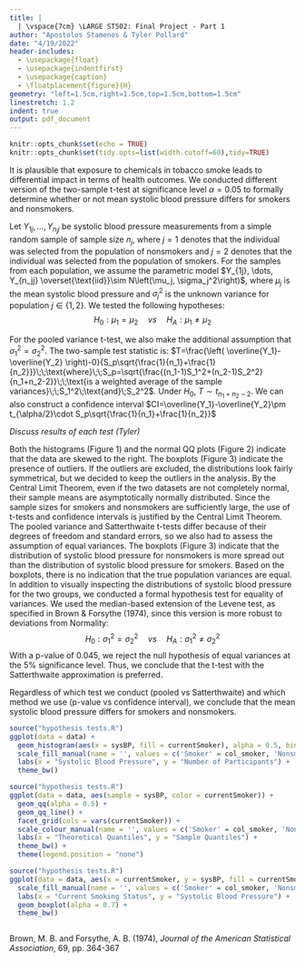 ```yaml
---
title: |
  | \vspace{7cm} \LARGE ST502: Final Project - Part 1
author: "Apostolos Stamenos & Tyler Pollard"
date: "4/19/2022"
header-includes:
  - \usepackage{float}
  - \usepackage{indentfirst}
  - \usepackage{caption}
  - \floatplacement{figure}{H}
geometry: "left=1.5cm,right=1.5cm,top=1.5cm,bottom=1.5cm"
linestretch: 1.2
indent: true
output: pdf_document
---
```


```r
knitr::opts_chunk$set(echo = TRUE)
knitr::opts_chunk$set(tidy.opts=list(width.cutoff=60),tidy=TRUE)
```
\newpage

It is plausible that exposure to chemicals in tobacco smoke leads to differential impact in terms of health outcomes. We conducted different version of the two-sample t-test at significance level $\alpha=0.05$ to formally determine whether or not mean systolic blood pressure differs for smokers and nonsmokers.

Let $Y_{1j}, \dots, Y_{n_jj}$ be systolic blood pressure measurements from a simple random sample of sample size $n_j$, where $j=1$ denotes that the individual was selected from the population of nonsmokers and $j=2$ denotes that the individual was selected from the population of smokers. For the samples from each population, we assume the parametric model $Y_{1j}, \dots, Y_{n_jj} \overset{\text{iid}}\sim N\left(\mu_j, \sigma_j^2\right)$, where $\mu_j$ is the mean systolic blood pressure and $\sigma_j^2$ is the unknown variance for population $j \in \{1, 2\}$. We tested the following hypotheses:
$$H_0: \mu_1 = \mu_2\;\;\;\;\; vs \;\;\;\;\; H_A: \mu_1 \ne \mu_2$$

For the pooled variance t-test, we also make the additional assumption that $\sigma_1^2=\sigma_2^2$. The two-sample test statistic is: $T=\frac{\left( \overline{Y_1}-\overline{Y_2} \right)-0}{S_p\sqrt{\frac{1}{n_1}+\frac{1}{n_2}}}\;\;\text{where}\;\;S_p=\sqrt{\frac{(n_1-1)S_1^2+(n_2-1)S_2^2}{n_1+n_2-2}}\;\;\text{is a weighted average of the sample variances}\;\;S_1^2\;\text{and}\;S_2^2$.
Under $H_0$, $T\sim t_{n_1+n_2-2}$. We can also construct a confidence interval $CI=\overline{Y_1}-\overline{Y_2}\pm t_{\alpha/2}\cdot S_p\sqrt{\frac{1}{n_1}+\frac{1}{n_2}}$
\begin{table}[H]\begin{center}
\caption{{\bf Summary of tests}}\label{t:summary}
\begin{tabular}{c|ccc|cc|c} \hline
Test & Point Estimate & SE & df & Test Statistic & p-value & Confidence Interval\\ \hline
Pooled Variance & 9.16 & 3.01 & 298 & 3.04 & 0.0026 & (3.23, 15.08) \\
Satterthwaite & & & & & & \\ \hline
\end{tabular}
\end{center}
\end{table}

*Discuss results of each test (Tyler)*

Both the histograms (Figure 1) and the normal QQ plots (Figure 2) indicate that the data are skewed to the right. The boxplots (Figure 3) indicate the presence of outliers. If the outliers are excluded, the distributions look fairly symmetrical, but we decided to keep the outliers in the analysis. By the Central Limit Theorem, even if the two datasets are not completely normal, their sample means are asymptotically normally distributed. Since the sample sizes for smokers and nonsmokers are sufficiently large, the use of t-tests and confidence intervals is justified by the Central Limit Theorem. 
The pooled variance and Satterthwaite t-tests differ because of their degrees of freedom and standard errors, so we also had to assess the assumption of equal variances. The boxplots (Figure 3) indicate that the distribution of systolic blood pressure for nonsmokers is more spread out than the distribution of systolic blood pressure for smokers. Based on the boxplots, there is no indication that the true population variances are equal. In addition to visually inspecting the distributions of systolic blood pressure for the two groups, we conducted a formal hypothesis test for equality of variances. We used the median-based extension of the Levene test, as specified in Brown & Forsythe (1974), since this version is more robust to deviations from Normality:
$$H_0:\sigma_1^2=\sigma_2^2\;\;\;\;\;vs\;\;\;\;\;H_A:\sigma_1^2 \ne \sigma_2^2$$
With a p-value of 0.045, we reject the null hypothesis of equal variances at the 5% significance level. Thus, we conclude that the t-test with the Satterthwaite approximation is preferred.

Regardless of which test we conduct (pooled vs Satterthwaite) and which method we use (p-value vs confidence interval), we conclude that the mean systolic blood pressure differs for smokers and nonsmokers.

\newpage
\section{Appendix A: Data Visualizations}\label{s:appendix a}

\captionof{figure}{\bf Histograms of systolic blood pressure for smokers and nonsmokers}
\label{f: hist}
```r
source("hypothesis tests.R")
ggplot(data = data) + 
  geom_histogram(aes(x = sysBP, fill = currentSmoker), alpha = 0.5, bins = 20) +
  scale_fill_manual(name = '', values = c('Smoker' = col_smoker, 'Nonsmoker' = col_nonsmoker)) +
  labs(x = "Systolic Blood Pressure", y = "Number of Participants") +
  theme_bw()
```

\captionof{figure}{\bf Normal QQ plots of systolic blood pressure for smokers and nonsmokers}
\label{f: qq}
```r
source("hypothesis tests.R")
ggplot(data = data, aes(sample = sysBP, color = currentSmoker)) + 
  geom_qq(alpha = 0.5) +
  geom_qq_line() +
  facet_grid(cols = vars(currentSmoker)) +
  scale_colour_manual(name = '', values = c('Smoker' = col_smoker, 'Nonsmoker' = col_nonsmoker)) +
  labs(x = "Theoretical Quantiles", y = "Sample Quantiles") +
  theme_bw() +
  theme(legend.position = "none")
```

\newpage
\captionof{figure}{\bf Boxplots of systolic blood pressure for smokers and nonsmokers}
\label{f: boxplots}
```r
source("hypothesis tests.R")
ggplot(data = data, aes(x = currentSmoker, y = sysBP, fill = currentSmoker)) + 
  scale_fill_manual(name = '', values = c('Smoker' = col_smoker, 'Nonsmoker' = col_nonsmoker)) +
  labs(x = "Current Smoking Status", y = "Systolic Blood Pressure") +
  geom_boxplot(alpha = 0.7) +
  theme_bw()
```

\newpage
\section{Appendix B: R Code}\label{s:appendix b}
``` r

```

\newpage
\begin{center}
\section{Bibliography}\label{s:bibliography}
\end{center}
Brown, M. B. and Forsythe, A. B. (1974), *Journal of the American Statistical Association*, 69, pp. 364-367